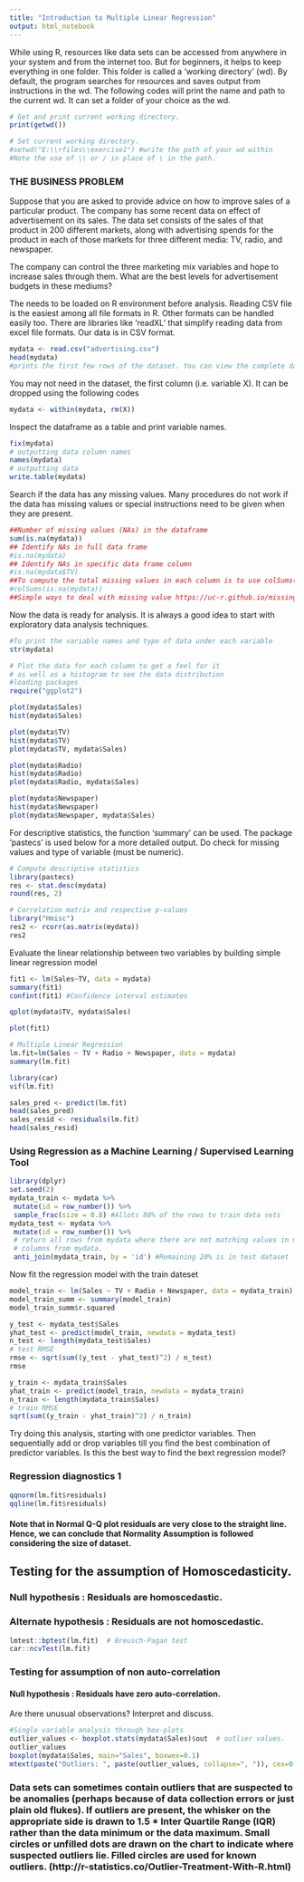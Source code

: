 ---
title: "Introduction to Multiple Linear Regression"
output: html_notebook
---

While using R, resources like data sets can be accessed from anywhere in your system and from the internet too. But for beginners, it helps to keep everything in one folder. This folder is called a 'working directory' (wd). By default, the program searches for resources and saves output from instructions in the wd. The following codes will print the name and path to the current wd. It can set a folder of your choice as the wd.   


```{r}
# Get and print current working directory.
print(getwd())

# Set current working directory.
#setwd("E:\\rfiles\\exercise1") #write the path of your wd within 
#Note the use of \\ or / in place of \ in the path.
```
### THE BUSINESS PROBLEM  
Suppose that you are asked to provide advice on how to improve sales of a particular product. The company has some recent data on effect of advertisement on its sales. The data set consists of the sales of that product in 200 different markets, along with advertising spends for the product in each of those markets for three different media: TV, radio, and newspaper.   

The company can control the three marketing mix variables and hope to increase sales through them. What are the best levels for advertisement budgets in these mediums?   


The needs to be loaded on R environment before analysis. Reading CSV file is the easiest among all file formats in R. Other formats can be handled easily too. There are libraries like 'readXL' that simplify reading data from excel file formats. Our data is in CSV format.  

```{r}
mydata <- read.csv("advertising.csv")
head(mydata) 
#prints the first few rows of the dataset. You can view the complete dataset on a spreadsheet by double clicking on the file name in the environment window
```
You may not need in the dataset, the first column (i.e. variable X). It can be dropped using the following codes 

```{r}
mydata <- within(mydata, rm(X))
```
Inspect the dataframe as a table and print variable names. 
```{r}
fix(mydata)
# outputting data column names
names(mydata)
# outputting data
write.table(mydata)
```
Search if the data has any missing values. Many procedures do not work if the data has missing values or special instructions need to be given when they are present.
```{r}
##Number of missing values (NAs) in the dataframe
sum(is.na(mydata))
## Identify NAs in full data frame
#is.na(mydata)
## Identify NAs in specific data frame column
#is.na(mydata$TV)
##To compute the total missing values in each column is to use colSums()
#colSums(is.na(mydata))
##Simple ways to deal with missing value https://uc-r.github.io/missing_values 
```
Now the data is ready for analysis. It is always a good idea to start with exploratory data analysis techniques. 
```{r}
#To print the variable names and type of data under each variable
str(mydata)
```
```{r}
# Plot the data for each column to get a feel for it
# as well as a histogram to see the data distribution
#loading packages
require("ggplot2")

plot(mydata$Sales)
hist(mydata$Sales)

plot(mydata$TV)
hist(mydata$TV)
plot(mydata$TV, mydata$Sales)

plot(mydata$Radio)
hist(mydata$Radio)
plot(mydata$Radio, mydata$Sales)

plot(mydata$Newspaper)
hist(mydata$Newspaper)
plot(mydata$Newspaper, mydata$Sales)
```

For descriptive statistics, the function 'summary' can be used. The package 'pastecs' is used below for a more detailed output. Do check for missing values and type of variable (must be numeric). 
```{r}
# Compute descriptive statistics
library(pastecs)
res <- stat.desc(mydata)
round(res, 2)
```

```{r}
# Correlation matrix and respective p-values
library("Hmisc")
res2 <- rcorr(as.matrix(mydata))
res2
```


Evaluate the linear relationship between two variables by building simple linear regression model
```{r}
fit1 <- lm(Sales~TV, data = mydata)
summary(fit1)
confint(fit1) #Confidence interval estimates

qplot(mydata$TV, mydata$Sales)

plot(fit1)
```

```{r}
# Multiple Linear Regression
lm.fit=lm(Sales ~ TV + Radio + Newspaper, data = mydata)
summary(lm.fit)
```

```{r}
library(car)
vif(lm.fit)
```

```{r}
sales_pred <- predict(lm.fit)
head(sales_pred)
sales_resid <- residuals(lm.fit)
head(sales_resid)

```


### Using Regression as a Machine Learning / Supervised Learning Tool
```{r}
library(dplyr)
set.seed(2)
mydata_train <- mydata %>%
 mutate(id = row_number()) %>%
 sample_frac(size = 0.8) #Allots 80% of the rows to train data sets
mydata_test <- mydata %>%
 mutate(id = row_number()) %>%
 # return all rows from mydata where there are not matching values in mydata_train, keeping just
 # columns from mydata.
 anti_join(mydata_train, by = 'id') #Remaining 20% is in test dataset
```

Now fit the regression model with the train dateset
```{r}
model_train <- lm(Sales ~ TV + Radio + Newspaper, data = mydata_train)
model_train_summ <- summary(model_train)
model_train_summ$r.squared
```

```{r}
y_test <- mydata_test$Sales
yhat_test <- predict(model_train, newdata = mydata_test)
n_test <- length(mydata_test$Sales)
# test RMSE
rmse <- sqrt(sum((y_test - yhat_test)^2) / n_test)
rmse
```

```{r}
y_train <- mydata_train$Sales
yhat_train <- predict(model_train, newdata = mydata_train)
n_train <- length(mydata_train$Sales)
# train RMSE
sqrt(sum((y_train - yhat_train)^2) / n_train)
```
Try doing this analysis, starting with one predictor variables. Then sequentially add or drop variables till you find the best combination of predictor variables. Is this the best way to find the bext regression model?


### Regression diagnostics 1

```{r}
qqnorm(lm.fit$residuals)
qqline(lm.fit$residuals)

```
#### Note that in Normal Q-Q plot residuals are very close to the straight line. Hence, we can conclude that Normality Assumption is followed considering the size of dataset.

## Testing for the assumption of Homoscedasticity. 
### Null hypothesis : Residuals are homoscedastic.
### Alternate hypothesis : Residuals are not homoscedastic.

```{r}
lmtest::bptest(lm.fit)  # Breusch-Pagan test
car::ncvTest(lm.fit)
```

### Testing for assumption of non auto-correlation
#### Null hypothesis : Residuals have zero auto-correlation.


Are there unusual observations? Interpret and discuss.

```{r}
#Single variable analysis through box-plots
outlier_values <- boxplot.stats(mydata$Sales)$out  # outlier values.
outlier_values
boxplot(mydata$Sales, main="Sales", boxwex=0.1)
mtext(paste("Outliers: ", paste(outlier_values, collapse=", ")), cex=0.6)
```
### Data sets can sometimes contain outliers that are suspected to be anomalies (perhaps because of data collection errors or just plain old flukes). If outliers are present, the whisker on the appropriate side is drawn to 1.5 * Inter Quartile Range (IQR) rather than the data minimum or the data maximum. Small circles or unfilled dots are drawn on the chart to indicate where suspected outliers lie. Filled circles are used for known outliers. (http://r-statistics.co/Outlier-Treatment-With-R.html)
